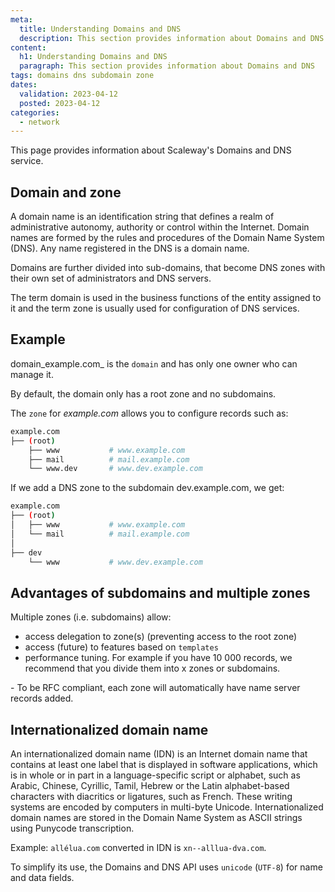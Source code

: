 ```yaml
---
meta:
  title: Understanding Domains and DNS
  description: This section provides information about Domains and DNS
content:
  h1: Understanding Domains and DNS
  paragraph: This section provides information about Domains and DNS
tags: domains dns subdomain zone
dates:
  validation: 2023-04-12
  posted: 2023-04-12
categories:
  - network
---
```


This page provides information about Scaleway's Domains and DNS service.

## Domain and zone

A domain name is an identification string that defines a realm of administrative autonomy, authority or control within the Internet. Domain names are formed by the rules and procedures of the Domain Name System (DNS). Any name registered in the DNS is a domain name.

Domains are further divided into sub-domains, that become DNS zones with their own set of administrators and DNS servers.

The term domain is used in the business functions of the entity assigned to it and the term zone is usually used for configuration of DNS services.

<Concept opened>

## Example

domain_example.com_ is the `domain` and has only one owner who can manage it.

By default, the domain only has a root zone and no subdomains.

The `zone` for _example.com_ allows you to configure records such as:

```bash
example.com
├── (root)
    ├── www           # www.example.com
    ├── mail          # mail.example.com
    └── www.dev       # www.dev.example.com
```

If we add a DNS zone to the subdomain dev.example.com, we get:

```bash
example.com
├── (root)
│   ├── www           # www.example.com
│   └── mail          # mail.example.com
│
├── dev
    └── www           # www.dev.example.com
```

</Concept>

## Advantages of subdomains and multiple zones


Multiple zones (i.e. subdomains) allow:

- access delegation to zone(s) (preventing access to the root zone)
- access (future) to features based on `templates`
- performance tuning. For example if you have 10 000 records, we recommend that you divide them into x zones or subdomains.

<Message type="important">
  - To be RFC compliant, each zone will automatically have name server records added.
</Message>

## Internationalized domain name

An internationalized domain name (IDN) is an Internet domain name that contains at least one label that is displayed in software applications, which is in whole or in part in a language-specific script or alphabet, such as Arabic, Chinese, Cyrillic, Tamil, Hebrew or the Latin alphabet-based characters with diacritics or ligatures, such as French. These writing systems are encoded by computers in multi-byte Unicode. Internationalized domain names are stored in the Domain Name System as ASCII strings using Punycode transcription.

Example: `allélua.com` converted in IDN is `xn--alllua-dva.com`.

To simplify its use, the Domains and DNS API uses `unicode` (`UTF-8`) for name and data fields.
